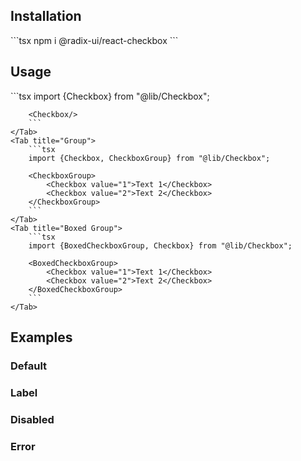 
<Tabs>
    <Tab title="Default">
        <Story component="checkbox" story="regular"/>
    </Tab>
    <Tab title="Group">
        <Story component="checkboxgroup" story="regular"/>
    </Tab>
    <Tab title="Boxed Group">
        <Story component="boxedcheckboxgroup" story="regular"/>
    </Tab>
</Tabs>

## Installation
<Steps>
    <Step title={depsStepTitle}>
        ```tsx
        npm i @radix-ui/react-checkbox
        ```
    </Step>
    <Step title={codeStepTitle}>
        <Checkbox/>
    </Step>
    <Step title={updateStepTitle}></Step>
</Steps>

## Usage
<Tabs>
    <Tab title="Default">
        ```tsx
        import {Checkbox} from "@lib/Checkbox";

        <Checkbox/>
        ```
    </Tab>
    <Tab title="Group">
        ```tsx
        import {Checkbox, CheckboxGroup} from "@lib/Checkbox";

        <CheckboxGroup>
            <Checkbox value="1">Text 1</Checkbox>
            <Checkbox value="2">Text 2</Checkbox>
        </CheckboxGroup>
        ```
    </Tab>
    <Tab title="Boxed Group">
        ```tsx
        import {BoxedCheckboxGroup, Checkbox} from "@lib/Checkbox";

        <BoxedCheckboxGroup>
            <Checkbox value="1">Text 1</Checkbox>
            <Checkbox value="2">Text 2</Checkbox>
        </BoxedCheckboxGroup>
        ```
    </Tab>
</Tabs>

## Examples

### Default

<Tabs>
    <Tab title="Default">
        <Story component="checkbox" story="regular"/>
    </Tab>
    <Tab title="Group">
        <Story component="checkboxgroup" story="regular"/>
    </Tab>
    <Tab title="Boxed Group">
        <Story component="boxedcheckboxgroup" story="regular"/>
    </Tab>
</Tabs>

### Label
<Story title="With Label" component="checkbox" story="label"/>


### Disabled
<Tabs>
    <Tab title="Default">
        <Story component="checkbox" story="disabled"/>
    </Tab>
    <Tab title="Group">
        <Story component="checkboxgroup" story="disabled"/>
    </Tab>
    <Tab title="Boxed Group">
        <Story component="boxedcheckboxgroup" story="disabled"/>
    </Tab>
</Tabs>

### Error
<Tabs>
    <Tab title="Default">
        <Story component="checkbox" story="error"/>
    </Tab>
    <Tab title="Boxed Group">
        <Story component="boxedcheckboxgroup" story="error"/>
    </Tab>
</Tabs>

